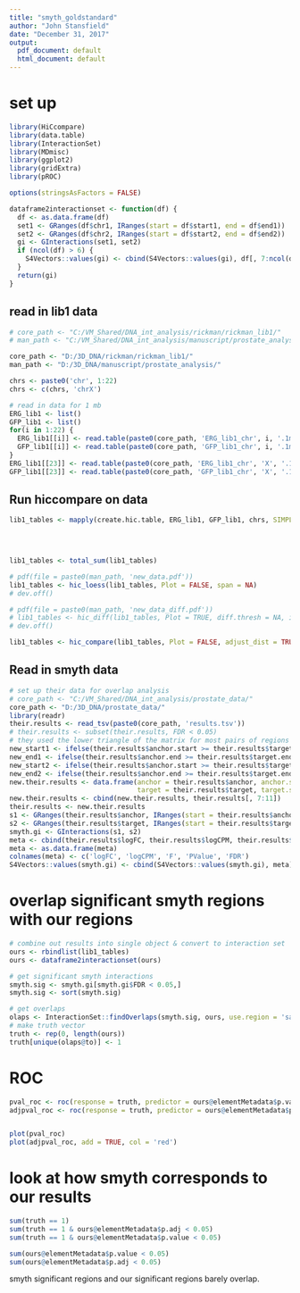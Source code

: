 ---
title: "smyth_goldstandard"
author: "John Stansfield"
date: "December 31, 2017"
output:
  pdf_document: default
  html_document: default
---

# set up

```{r}
library(HiCcompare)
library(data.table)
library(InteractionSet)
library(MDmisc)
library(ggplot2)
library(gridExtra)
library(pROC)
```

```{r}
options(stringsAsFactors = FALSE)
```

```{r}
dataframe2interactionset <- function(df) {
  df <- as.data.frame(df)
  set1 <- GRanges(df$chr1, IRanges(start = df$start1, end = df$end1))
  set2 <- GRanges(df$chr2, IRanges(start = df$start2, end = df$end2))
  gi <- GInteractions(set1, set2)
  if (ncol(df) > 6) {
    S4Vectors::values(gi) <- cbind(S4Vectors::values(gi), df[, 7:ncol(df)])
  }
  return(gi)
}
```


## read in lib1 data
```{r}
# core_path <- "C:/VM_Shared/DNA_int_analysis/rickman/rickman_lib1/"
# man_path <- "C:/VM_Shared/DNA_int_analysis/manuscript/prostate_analysis/"

core_path <- "D:/3D_DNA/rickman/rickman_lib1/"
man_path <- "D:/3D_DNA/manuscript/prostate_analysis/"

chrs <- paste0('chr', 1:22)
chrs <- c(chrs, 'chrX')

# read in data for 1 mb
ERG_lib1 <- list()
GFP_lib1 <- list()
for(i in 1:22) {
  ERG_lib1[[i]] <- read.table(paste0(core_path, 'ERG_lib1_chr', i, '.1mb.txt'), header = FALSE)
  GFP_lib1[[i]] <- read.table(paste0(core_path, 'GFP_lib1_chr', i, '.1mb.txt'), header = FALSE)
}
ERG_lib1[[23]] <- read.table(paste0(core_path, 'ERG_lib1_chr', 'X', '.1mb.txt'), header = FALSE)
GFP_lib1[[23]] <- read.table(paste0(core_path, 'GFP_lib1_chr', 'X', '.1mb.txt'), header = FALSE)

```

## Run hiccompare on data
```{r}
lib1_tables <- mapply(create.hic.table, ERG_lib1, GFP_lib1, chrs, SIMPLIFY = FALSE, MoreArgs = list(scale = FALSE, include.zeros = FALSE)) #,
                                                                                                    # exclude.regions = exclude, 
                                                                                                    # exclude.overlap = 0.2))


lib1_tables <- total_sum(lib1_tables)
```

```{r}
# pdf(file = paste0(man_path, 'new_data.pdf'))
lib1_tables <- hic_loess(lib1_tables, Plot = FALSE, span = NA)
# dev.off()

# pdf(file = paste0(man_path, 'new_data_diff.pdf'))
# lib1_tables <- hic_diff(lib1_tables, Plot = TRUE, diff.thresh = NA, iterations = 1000)
# dev.off()

lib1_tables <- hic_compare(lib1_tables, Plot = FALSE, adjust_dist = TRUE, A.quantile = 0.05, p.method = 'holm')
```


## Read in smyth data

```{r}
# set up their data for overlap analysis
# core_path <- "C:/VM_Shared/DNA_int_analysis/prostate_data/"
core_path <- "D:/3D_DNA/prostate_data/"
library(readr)
their.results <- read_tsv(paste0(core_path, 'results.tsv'))
# their.results <- subset(their.results, FDR < 0.05)
# they used the lower triangle of the matrix for most pairs of regions while we only use upper triangle. need to convert to upper triangle for overlap to work
new_start1 <- ifelse(their.results$anchor.start >= their.results$target.start, their.results$target.start, their.results$anchor.start)
new_end1 <- ifelse(their.results$anchor.end >= their.results$target.end, their.results$target.end, their.results$anchor.end)
new_start2 <- ifelse(their.results$anchor.start >= their.results$target.start, their.results$anchor.start, their.results$target.start)
new_end2 <- ifelse(their.results$anchor.end >= their.results$target.end, their.results$anchor.end, their.results$target.end)
new.their.results <- data.frame(anchor = their.results$anchor, anchor.start = new_start1, anchor.end = new_end1, 
                                target = their.results$target, target.start = new_start2, target.end = new_end2)
new.their.results <- cbind(new.their.results, their.results[, 7:11])
their.results <- new.their.results
s1 <- GRanges(their.results$anchor, IRanges(start = their.results$anchor.start, end = their.results$anchor.end))
s2 <- GRanges(their.results$target, IRanges(start = their.results$target.start, end = their.results$target.end))
smyth.gi <- GInteractions(s1, s2)
meta <- cbind(their.results$logFC, their.results$logCPM, their.results$F, their.results$PValue, their.results$FDR)
meta <- as.data.frame(meta)
colnames(meta) <- c('logFC', 'logCPM', 'F', 'PValue', 'FDR')
S4Vectors::values(smyth.gi) <- cbind(S4Vectors::values(smyth.gi), meta)
```

# overlap significant smyth regions with our regions

```{r}
# combine out results into single object & convert to interaction set
ours <- rbindlist(lib1_tables)
ours <- dataframe2interactionset(ours)

# get significant smyth interactions
smyth.sig <- smyth.gi[smyth.gi$FDR < 0.05,]
smyth.sig <- sort(smyth.sig)

# get overlaps
olaps <- InteractionSet::findOverlaps(smyth.sig, ours, use.region = 'same', minoverlap = 500000)
# make truth vector
truth <- rep(0, length(ours))
truth[unique(olaps@to)] <- 1
```


# ROC 

```{r}
pval_roc <- roc(response = truth, predictor = ours@elementMetadata$p.value)
adjpval_roc <- roc(response = truth, predictor = ours@elementMetadata$p.adj)


plot(pval_roc)
plot(adjpval_roc, add = TRUE, col = 'red')
```


# look at how smyth corresponds to our results

```{r}
sum(truth == 1)
sum(truth == 1 & ours@elementMetadata$p.adj < 0.05)
sum(truth == 1 & ours@elementMetadata$p.value < 0.05)

sum(ours@elementMetadata$p.value < 0.05)
sum(ours@elementMetadata$p.adj < 0.05)

```

smyth significant regions and our significant regions barely overlap.

